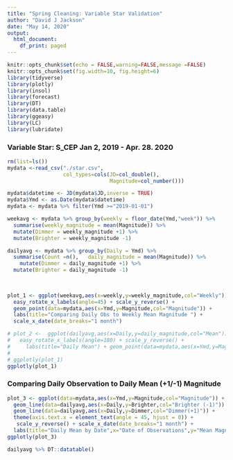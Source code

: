 ---
title: "Spring Cleaning: Variable Star Validation"
author: "David J Jackson"
date: "May 14, 2020"
output:
  html_document:
    df_print: paged
---

```{r setup, include=FALSE, echo=FALSE}
knitr::opts_chunk$set(echo = FALSE,warning=FALSE,message =FALSE)
knitr::opts_chunk$set(fig.width=10, fig.height=6)
library(tidyverse)
library(plotly)
library(insol)
library(forecast)
library(DT)
library(data.table)
library(ggeasy)
library(LC)
library(lubridate)

```

### Variable Star: S_CEP Jan 2, 2019 - Apr. 28. 2020

```{r, echo=FALSE}
rm(list=ls())
mydata <-read_csv("./star.csv",
                  col_types=cols(JD=col_double(),
                                 Magnitude=col_number())) 
```
```{r}
mydata$datetime <- JD(mydata$JD,inverse = TRUE)
mydata$Ymd <- as.Date(mydata$datetime) 
mydata <- mydata %>% filter(Ymd >="2019-01-01")
```

```{r}

weekavg <- mydata %>% group_by(weekly = floor_date(Ymd,"week")) %>% 
  summarise(weekly_magnitude = mean(Magnitude)) %>%
  mutate(Dimmer = weekly_magnitude +1) %>%
  mutate(Brighter = weekly_magnitude -1)

dailyavg <- mydata %>% group_by(Daily = Ymd) %>% 
  summarise(Count =n(),   daily_magnitude = mean(Magnitude)) %>%
    mutate(Dimmer = daily_magnitude +1) %>%
  mutate(Brighter = daily_magnitude -1)  
  
  
```

```{r}

plot_1 <- ggplot(weekavg,aes(x=weekly,y=weekly_magnitude,col="Weekly")) + geom_line() +
  easy_rotate_x_labels(angle=45) + scale_y_reverse() + 
  geom_point(data=mydata,aes(x=Ymd,y=Magnitude,col="Magnitude")) +
  labs(title="Comparing Daily Obs to Weekly Mean Magnitude ") + 
  scale_x_date(date_breaks="1 month")

# plot_2 <-  ggplot(dailyavg,aes(x=Daily,y=daily_magnitude,col="Mean")) + geom_line() +
#   easy_rotate_x_labels(angle=180) + scale_y_reverse() +
#     labs(title="Daily Mean") + geom_point(data=mydata,aes(x=Ymd,y=Magnitude,col="Magnitude"))
# 
# ggplotly(plot_1)
ggplotly(plot_1)
```

### Comparing Daily Observation  to Daily Mean (+1/-1) Magnitude

```{r}

plot_3 <- ggplot(data=mydata,aes(x=Ymd,y=Magnitude,col="Magnitude")) + geom_point() +  
  geom_line(data=dailyavg,aes(x=Daily,y=Brighter,col="Brighter (-1)")) +
  geom_line(data=dailyavg,aes(x=Daily,y=Dimmer,col="Dimmer(+1)")) +
  theme(axis.text.x = element_text(angle = 45, hjust = 0)) +
   scale_y_reverse() + scale_x_date(date_breaks="1 month") +
  labs(title="Daily Mean by Date",x="Date of Observations",y="Mean Magnitude")
ggplotly(plot_3)

```
```{r}
dailyavg %>% DT::datatable()
```



  
  
  
  
  
  
  
  
  
  

